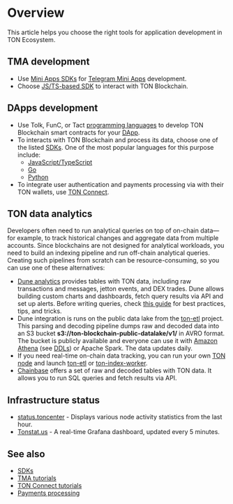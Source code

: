 
# Overview

This article helps you choose the right tools for application development in TON Ecosystem.

## TMA development

- Use [Mini Apps SDKs](/v3/guidelines/dapps/tma/overview#mini-apps-sdks) for [Telegram Mini Apps](/v3/guidelines/dapps/tma/overview) development.
- Choose [JS/TS-based SDK](/v3/guidelines/dapps/apis-sdks/sdk#typescript--javascript) to interact with TON Blockchain.

## DApps development

- Use Tolk, FunC, or Tact [programming languages](/v3/documentation/smart-contracts/overview#programming-languages) to develop TON Blockchain smart contracts for your [DApp](/v3/guidelines/dapps/overview).
- To interacts with TON Blockchain and process its data, choose one of the listed [SDKs](/v3/guidelines/dapps/apis-sdks/sdk). One of the most popular languages for this purpose include:
    * [JavaScript/TypeScript](/v3/guidelines/dapps/apis-sdks/sdk#typescript--javascript)
    * [Go](/v3/guidelines/dapps/apis-sdks/sdk#go)
    * [Python](/v3/guidelines/dapps/apis-sdks/sdk#python)
- To integrate user authentication and payments processing via with their TON wallets, use [TON Connect](/v3/guidelines/ton-connect/overview).

## TON data analytics

Developers often need to run analytical queries on top of on-chain data—for example, to track historical changes and aggregate data from multiple accounts. 
Since blockchains are not designed for analytical workloads, you need to build an indexing pipeline and run off-chain analytical queries. Creating such pipelines
from scratch can be resource-consuming, so you can use one of these alternatives:
- [Dune analytics](https://dune.com/queries?category=canonical&namespace=ton) provides tables with TON data, including raw transactions and messages, jetton events, and DEX trades. Dune allows building custom charts and dashboards, fetch query results via API and set up alerts. Before writing queries, check [this guide](https://dune.com/ton_foundation/ton-quick-start) for best practices, tips, and tricks.
- Dune integration is runs on the public data lake from the [ton-etl](https://github.com/re-doubt/ton-etl/blob/main/datalake/README.mdx) project. This parsing and decoding pipeline dumps raw and decoded data into an S3 bucket __s3://ton-blockchain-public-datalake/v1/__ in AVRO format. The bucket is publicly available and everyone can use it with [Amazon Athena](https://aws.amazon.com/athena/) (see [DDLs](https://github.com/re-doubt/ton-etl/blob/main/datalake/athena_ddl.sql)) or Apache Spark. The data updates daily.
- If you need real-time on-chain data tracking, you can run your own [TON node](/v3/documentation/infra/nodes/node-types) and launch [ton-etl](https://github.com/re-doubt/ton-etl/blob/main/README.mdx) or [ton-index-worker](https://github.com/toncenter/ton-index-worker).
- [Chainbase](https://docs.chainbase.com/catalog/Ton/Overview) offers a set of raw and decoded tables with TON data. It allows you to run SQL queries and fetch results via API.

## Infrastructure status

- [status.toncenter](https://status.toncenter.com/) - Displays various node activity statistics from the last hour.
- [Tonstat.us](https://tonstat.us/) - A real-time Grafana dashboard, updated every 5 minutes.


## See also

- [SDKs](/v3/guidelines/dapps/apis-sdks/sdk)
- [TMA tutorials](/v3/guidelines/dapps/tma/tutorials/step-by-step-guide)
- [TON Connect tutorials](/v3/guidelines/ton-connect/guidelines/how-ton-connect-works)
- [Payments processing](/v3/guidelines/dapps/asset-processing/payments-processing)

<Feedback />


